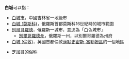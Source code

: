 '''白城'''可以指：
*[[白城市|白城市]]，中國吉林省一地級市
*[[白城_(莫斯科)|白城 (莫斯科)]]，俄羅斯首都莫斯科16世紀時的城市範圍
*[[別爾哥羅德|別爾哥羅德]]，俄羅斯一城市，意思為「白色城市」
**[[別爾哥羅德州|別爾哥羅德州]]，俄羅斯一州，以別爾哥羅德為州府
*[[白城_(倫敦)|白城 (倫敦)]]，英國首都倫敦[[漢默史密斯-富勒姆區|漢默史密斯-富勒姆區]]的一個地區

*[[芝加哥|芝加哥]]的俗称
{{Disambig|H|Cat=二字地名消歧义}}